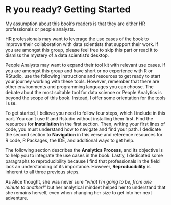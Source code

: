 # R you ready? Getting Started

My assumption about this book's readers is that they are either HR professionals or people analysts. 

HR professionals may want to leverage the use cases of the book to improve their collaboration with data scientists that support their work. If you are amongst this group, please feel free to skip this part or read it to dismiss the mystery of a data scientist's desktop. 

People Analysts may want to expand their tool kit with relevant use cases. If you are amongst this group and have short or no experience with R or RStudio, use the following instructions and resources to get ready to start your journey working with these tools. However, remember that there are other environments and programming languages you can choose. The debate about the most suitable tool for data science or People Analytics is beyond the scope of this book. Instead, I offer some orientation for the tools I use.

To get started, I believe you need to follow four steps, which I include in this part. You can't use R and Rstudio without installing them first. Find the resources for **Installation** in the first section. Then, writing your first lines of code, you must understand how to navigate and find your path. I dedicate the second section to **Navigation** in this verse and reference resources for R code, R Packages, the IDE, and additional ways to get help. 

The following section describes the **Analytics Process**, and its objective is to help you to integrate the use cases in the book. Lastly, I dedicated some paragraphs to reproducibility because I find that professionals in the field lack an understanding of its importance. However, **Reproducibility** is inherent to all three previous steps. 

As Alice thought, she was never sure _*"what I'm going to be, from one minute to another!"*_ but her analytical mindset helped her to understand that she remains herself, even when changing her size to get into her next adventure. 
